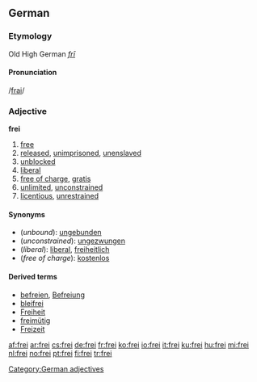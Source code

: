 {{see|Frei|-frei}}

==German==
===Etymology===
Old High German ''[[frī]]''
====Pronunciation====
/[[Pronunciation guide|frai]]/
===Adjective===
'''frei'''
# [[free]]
# [[released]], [[unimprisoned]], [[unenslaved]]
# [[unblocked]]
# [[liberal]]
# [[free of charge]], [[gratis]]
# [[unlimited]], [[unconstrained]]
# [[licentious]], [[unrestrained]]

====Synonyms====
*(''unbound''): [[ungebunden]]
*(''unconstrained''): [[ungezwungen]]
*(''liberal''): [[liberal#German|liberal]], [[freiheitlich]]
*(''free of charge''): [[kostenlos]]

====Derived terms====
*[[befreien]], [[Befreiung]]
*[[bleifrei]]
*[[Freiheit]]
*[[freimütig]]
*[[Freizeit]]

[[Category:German adjectives]]

[[af:frei]]
[[ar:frei]]
[[cs:frei]]
[[de:frei]]
[[fr:frei]]
[[ko:frei]]
[[io:frei]]
[[it:frei]]
[[ku:frei]]
[[hu:frei]]
[[mi:frei]]
[[nl:frei]]
[[no:frei]]
[[pt:frei]]
[[fi:frei]]
[[tr:frei]]